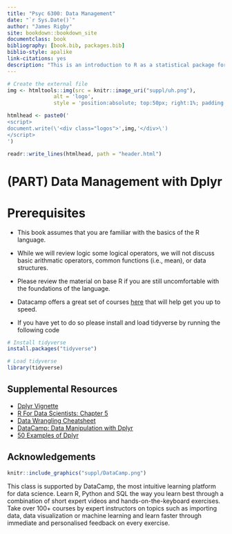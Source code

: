 ```yaml
--- 
title: "Psyc 6300: Data Management"
date: "`r Sys.Date()`"
author: "James Rigby"
site: bookdown::bookdown_site
documentclass: book
bibliography: [book.bib, packages.bib]
biblio-style: apalike
link-citations: yes
description: "This is an introduction to R as a statistical package for psychological research."
---
```




```r
# Create the external file
img <- htmltools::img(src = knitr::image_uri("suppl/uh.png"), 
               alt = 'logo', 
               style = 'position:absolute; top:50px; right:1%; padding:10px;z-index:200;')

htmlhead <- paste0('
<script>
document.write(\'<div class="logos">',img,'</div>\')
</script>
')

readr::write_lines(htmlhead, path = "header.html")

```

# (PART) Data Management with Dplyr {-}

# Prerequisites
- This book assumes that you are familiar with the basics of the R language.

- While we will review logic some logical operators, we will not discuss basic arithmatic operators, common functions (i.e., mean), or data structures. 

- Please review the material on base R if you are still uncomfortable with the foundations of the language.

- Datacamp offers a great set of courses [here](https://www.datacamp.com/courses/free-introduction-to-r) that will help get you up to speed.

- If you have yet to do so please install and load tidyverse by running the following code

```r
# Install tidyverse
install.packages("tidyverse")

# Load tidyverse
library(tidyverse)
```

## Supplemental Resources

<div class = semiemph>

- [Dplyr Vignette](https://cran.r-project.org/web/packages/dplyr/vignettes/dplyr.html)
- [R For Data Scientists: Chapter 5](http://r4ds.had.co.nz/transform.html)
- [Data Wrangling Cheatsheet](https://www.rstudio.com/wp-content/uploads/2015/02/data-wrangling-cheatsheet.pdf)
- [DataCamp: Data Manipulation with Dplyr](https://www.datacamp.com/courses/dplyr-data-manipulation-r-tutorial)
- [50 Examples of Dplyr](https://www.listendata.com/2016/08/dplyr-tutorial.html)

</div>

## Acknowledgements

```r
knitr::include_graphics("suppl/DataCamp.png")
```


This class is supported by DataCamp, the most intuitive learning platform for data science. Learn R, Python and SQL the way you learn best through a combination of short expert videos and hands-on-the-keyboard exercises. Take over 100+ courses by expert instructors on topics such as importing data, data visualization or machine learning and learn faster through immediate and personalised feedback on every exercise.
